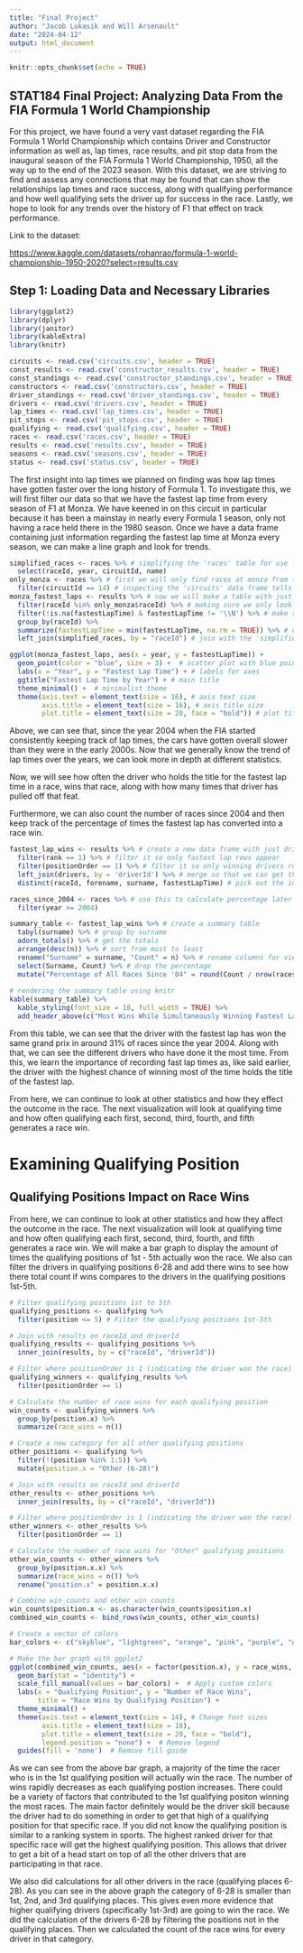 ```yaml
---
title: "Final Project"
author: "Jacob Lukasik and Will Arsenault"
date: "2024-04-12"
output: html_document
---
```


```r
knitr::opts_chunk$set(echo = TRUE)
```

## STAT184 Final Project: Analyzing Data From the FIA Formula 1 World Championship

For this project, we have found a very vast dataset regarding the FIA Formula 1 World Championship which contains Driver and Constructor information as well as, lap times, race results, and pit stop data from the inaugural season of the FIA Formula 1 World Championship, 1950, all the way up to the end of the 2023 season. With this dataset, we are striving to find and assess any connections that may be found that can show the relationships lap times and race success, along with qualifying performance and how well qualifying sets the driver up for success in the race. Lastly, we hope to look for any trends over the history of F1 that effect on track performance.

Link to the dataset:

<https://www.kaggle.com/datasets/rohanrao/formula-1-world-championship-1950-2020?select=results.csv>

## Step 1: Loading Data and Necessary Libraries

```r
library(ggplot2)
library(dplyr)
library(janitor)
library(kableExtra)
library(knitr)
```

```r
circuits <- read.csv('circuits.csv', header = TRUE)
const_results <- read.csv('constructor_results.csv', header = TRUE)
const_standings <- read.csv('constructor_standings.csv', header = TRUE)
constructors <- read.csv('constructors.csv', header = TRUE)
driver_standings <- read.csv('driver_standings.csv', header = TRUE)
drivers <- read.csv('drivers.csv', header = TRUE)
lap_times <- read.csv('lap_times.csv', header = TRUE)
pit_stops <- read.csv('pit_stops.csv', header = TRUE)
qualifying <- read.csv('qualifying.csv', header = TRUE)
races <- read.csv('races.csv', header = TRUE)
results <- read.csv('results.csv', header = TRUE)
seasons <- read.csv('seasons.csv', header = TRUE)
status <- read.csv('status.csv', header = TRUE)
```

The first insight into lap times we planned on finding was how lap times have gotten faster over the long history of Formula 1. To investigate this, we will first filter our data so that we have the fastest lap time from every season of F1 at Monza. We have keened in on this circuit in particular because it has been a mainstay in nearly every Formula 1 season, only not having a race held there in the 1980 season. Once we have a data frame containing just information regarding the fastest lap time at Monza every season, we can make a line graph and look for trends.

```r
simplified_races <- races %>% # simplifying the 'races' table for use later on
  select(raceId, year, circuitId, name)
only_monza <- races %>% # first we will only find races at monza from the 'races' data frame, then we will use those races to find the fastest lap times in 'results'
  filter(circuitId == 14) # inspecting the 'circuits' data frame tells us that Monza's circuitId is 14
monza_fastest_laps <- results %>% # now we will make a table with just the fastest lap time from every year
  filter(raceId %in% only_monza$raceId) %>% # making sure we only look at races at Monza
  filter(!is.na(fastestLapTime) & fastestLapTime != '\\N') %>% # make sure no N/A values are present
  group_by(raceId) %>% 
  summarize(fastestLapTime = min(fastestLapTime, na.rm = TRUE)) %>% # only contain the fastest lap time from each race
  left_join(simplified_races, by = "raceId") # join with the 'simplified_races' table to see what year the race was

ggplot(monza_fastest_laps, aes(x = year, y = fastestLapTime)) +
  geom_point(color = "blue", size = 3) +  # scatter plot with blue points
  labs(x = "Year", y = "Fastest Lap Time") + # labels for axes
  ggtitle("Fastest Lap Time by Year") + # main title
  theme_minimal() +  # minimalist theme
  theme(axis.text = element_text(size = 16), # axis text size
        axis.title = element_text(size = 16), # axis title size
        plot.title = element_text(size = 20, face = "bold")) # plot title size and style
```

Above, we can see that, since the year 2004 when the FIA started consistently keeping track of lap times, the cars have gotten overall slower than they were in the early 2000s. Now that we generally know the trend of lap times over the years, we can look more in depth at different statistics.

Now, we will see how often the driver who holds the title for the fastest lap time in a race, wins that race, along with how many times that driver has pulled off that feat.

Furthermore, we can also count the number of races since 2004 and then keep track of the percentage of times the fastest lap has converted into a race win.

```r
fastest_lap_wins <- results %>% # create a new data frame with just drivers who have won with the fastest lap
  filter(rank == 1) %>% # filter it so only fastest lap rows appear
  filter(positionOrder == 1) %>% # filter it so only winning drivers rows appear
  left_join(drivers, by = 'driverId') %>% # merge so that we can get the drivers name as well
  distinct(raceId, forename, surname, fastestLapTime) # pick out the information we need 

races_since_2004 <- races %>% # use this to calculate percentage later
  filter(year >= 2004)

summary_table <- fastest_lap_wins %>% # create a summary table
  tabyl(surname) %>% # group by surname
  adorn_totals() %>% # get the totals 
  arrange(desc(n)) %>% # sort from most to least
  rename("Surname" = surname, "Count" = n) %>% # rename columns for viewer
  select(Surname, Count) %>% # drop the percentage
  mutate("Percentage of All Races Since '04" = round(Count / nrow(races_since_2004), 3)) # create the new appropriate percentage 
  
# rendering the summary table using knitr
kable(summary_table) %>%
  kable_styling(font_size = 18, full_width = TRUE) %>%
  add_header_above(c("Most Wins While Simultaneously Winning Fastest Lap" = 3))
```

From this table, we can see that the driver with the fastest lap has won the same grand prix in around 31% of races since the year 2004. Along with that, we can see the different drivers who have done it the most time. From this, we learn the importance of recording fast lap times as, like said earlier, the driver with the highest chance of winning most of the time holds the title of the fastest lap.

From here, we can continue to look at other statistics and how they effect the outcome in the race. The next visualization will look at qualifying time and how often qualifying each first, second, third, fourth, and fifth generates a race win.

# Examining Qualifying Position

## Qualifying Positions Impact on Race Wins

From here, we can continue to look at other statistics and how they affect the outcome in the race. The next visualization will look at qualifying time and how often qualifying each first, second, third, fourth, and fifth generates a race win. We will make a bar graph to display the amount of times the qualifying positions of 1st - 5th actually won the race. We also can filter the drivers in qualifying positions 6-28 and add there wins to see how there total count if wins compares to the drivers in the qualifying positions 1st-5th.

```r
# Filter qualifying positions 1st to 5th
qualifying_positions <- qualifying %>%
  filter(position <= 5) # Filter the qualifying positions 1st-5th

# Join with results on raceId and driverId
qualifying_results <- qualifying_positions %>%
  inner_join(results, by = c("raceId", "driverId"))

# Filter where positionOrder is 1 (indicating the driver won the race)
qualifying_winners <- qualifying_results %>%
  filter(positionOrder == 1)

# Calculate the number of race wins for each qualifying position
win_counts <- qualifying_winners %>%
  group_by(position.x) %>%
  summarize(race_wins = n())

# Create a new category for all other qualifying positions
other_positions <- qualifying %>%
  filter(!(position %in% 1:5)) %>%
  mutate(position.x = "Other (6-28)")

# Join with results on raceId and driverId
other_results <- other_positions %>%
  inner_join(results, by = c("raceId", "driverId"))

# Filter where positionOrder is 1 (indicating the driver won the race)
other_winners <- other_results %>%
  filter(positionOrder == 1)

# Calculate the number of race wins for "Other" qualifying positions
other_win_counts <- other_winners %>%
  group_by(position.x.x) %>%
  summarize(race_wins = n()) %>%
  rename("position.x" = position.x.x)

# Combine win_counts and other_win_counts
win_counts$position.x <- as.character(win_counts$position.x)
combined_win_counts <- bind_rows(win_counts, other_win_counts)

# Create a vector of colors
bar_colors <- c("skyblue", "lightgreen", "orange", "pink", "purple", "gray")  # Add a color for "Other"

# Make the bar graph with ggplot2
ggplot(combined_win_counts, aes(x = factor(position.x), y = race_wins, fill = factor(position.x))) +
  geom_bar(stat = "identity") +
  scale_fill_manual(values = bar_colors) +  # Apply custom colors
  labs(x = "Qualifying Position", y = "Number of Race Wins", 
       title = "Race Wins by Qualifying Position") +
  theme_minimal() +
  theme(axis.text = element_text(size = 14), # Change font sizes
        axis.title = element_text(size = 18), 
        plot.title = element_text(size = 20, face = "bold"),
        legend.position = "none") +  # Remove legend
  guides(fill = 'none')  # Remove fill guide
```

As we can see from the above bar graph, a majority of the time the racer who is in the 1st qualifying position will actually win the race. The number of wins rapidly decreases as each qualifying postion increases. There could be a variety of factors that contributed to the 1st qualifying positon winning the most races. The main factor definitely would be the driver skill because the driver had to do something in order to get that high of a qualifying position for that specific race. If you did not know the qualifying position is similar to a ranking system in sports. The highest ranked driver for that specific race will get the highest qualifying position. This allows that driver to get a bit of a head start on top of all the other drivers that are participating in that race.

We also did calculations for all other drivers in the race (qualifying places 6-28). As you can see in the above graph the category of 6-28 is smaller than 1st, 2nd, and 3rd qualifying places. This gives even more evidence that higher qualifying drivers (specifically 1st-3rd) are going to win the race. We did the calculation of the drivers 6-28 by filtering the positions not in the qualifying places. Then we calculated the count of the race wins for every driver in that category.

